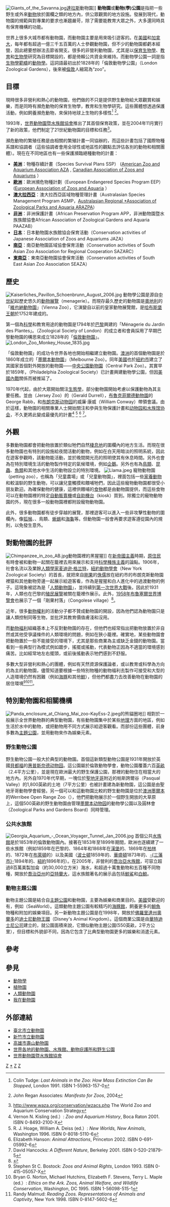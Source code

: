 [[File:Giants_of_the_Savanna.jpg|thumb]][[達拉斯|達拉斯]]動物園]]
'''動物園'''或'''動物(學)公園'''是指把一些野生或外來[[動物|動物]]放於圍欄之類的地方內，供公眾觀賞的地方設施。發展到現代，動物園的規範與對專業的要求也漸趨嚴苛，除了需要能教育大眾之外，大多還同時具有保育機構的功能。

世界上很多大城市都有動物園，而動物園主要是用來吸引遊客的。在[[美國|美國]]和[[加拿大|加拿大]]，每年都有超過一億三千五百萬的人士參觀動物園，但不少的動物園都虧本經營，因此總要想辦法去節省開支。很多的非營利動物園，尤其是以[[保育生物學|保育生物學]]、[[教育|教育]]和[[生物學|生物學]]研究為目標開設的，都是倚賴公共資金來維持。而動物學公園一詞是指[[生物學|生物學]][[範疇|範疇]]的[[動物學|動物學]]。這詞語最初出於1828年的「倫敦動物學公園」（London Zoological Gardens），後來被[[倫敦|倫敦]]人縮寫為“zoo”。

== 目標 ==
現時很多非營利和熱心的動物園，他們做的不只是提供野生動物給大眾觀賞和娛樂，而是同時有瀕危動物的保育生物學，教育和生物學研究。這些團體想透過保護活動，例如飼養瀕危動物，來保持地球上生物的多樣性<ref>Colin Tudge: ''Last Animals in the Zoo: How Mass Extinction Can Be Stopped'', London 1991. ISBN 1-55963-157-0</ref> <ref>{{cite web |url=http://www.biaza.org.uk/resources/library/images/MANIFESTO.pdf |title=存档副本 |accessdate=2006-07-30 |deadurl=yes |archiveurl=https://web.archive.org/web/20060823075916/http://www.biaza.org.uk/resources/library/images/MANIFESTO.pdf |archivedate=2006-08-23 }} John Regan Associates: ''Manifesto for Zoos'', 2004</ref>。

1993年，[[世界動物園暨水族館協會|世界動物園暨水族館協會]]推出了其首個保育政策，並在2004年11月實行了新的政策，他們制定了21世紀動物園的目標和任務<ref>http://www.waza.org/conservation/wzacs.php {{Wayback|url=http://www.waza.org/conservation/wzacs.php |date=20070216115923 }} The World Zoo and Aquarium Conservation Strategy</ref>。

瀕危動物的繁殖任務是由相關的繁殖計畫一同協辦的，而這些計畫包括了國際物種系譜和協調者（這些協調者會用全球性或地區性的觀點去評估各別的動物和相關團體）。現在在不同地區也有一些保護瀕臨絕種動物的計畫：
* '''[[美洲|美洲]]'''：物種存續計畫（Species Survival Plans SSP） ([http://www.aza.org/ American Zoo and Aquarium Association AZA] {{Wayback|url=http://www.aza.org/ |date=20110222202601 }}, [http://www.caza.ca/ Canadian Association of Zoos and Aquariums] {{Wayback|url=http://www.caza.ca/ |date=20100728053710 }}）
* '''[[歐洲|歐洲]]'''：歐洲瀕危物種計劃（European Endangered Species Program EEP） ([http://www.eaza.net/ European Association of Zoos and Aquaria] {{Wayback|url=http://www.eaza.net/ |date=20180112224714 }}）
* '''[[澳大拉西亞|澳大拉西亞]]'''：澳大拉西亞區域物種管理計畫（Australasian Species Management Program ASMP，[https://web.archive.org/web/20070202150900/http://arazpa.org.au/ASMP_Committee.htm Australasian Regional *Association of Zoological Parks and Aquaria ARAZPA]）
* '''[[非洲|非洲]]'''：非洲保護計畫（African Preservation Program APP，非洲動物園暨水族族館協會African Association of Zoological Gardens and Aquaria PAAZAB）
* '''[[日本|日本]]'''：日本動物園水族館協会保育活動（Conservation activities of Japanese Association of Zoos and Aquariums JAZA）
* '''[[南亞|南亞]]'''：南亞動物園區域協會保育活動（Conservation activities of South Asian Zoo Association for Regional Cooperation SAZARC）
* '''[[東南亞|東南亞]]'''：東南亞動物園協會保育活動（Conservation activities of South East Asian Zoo Association SEAZA）

== 歷史 ==
[[File:Kaiserliches_Pavillon_Schoenbrunn_August_2006.jpg|thumb]]
動物學公園是源自[[中世紀|中世紀]]起歷史悠久的[[動物展覽|動物展覽]]（menagerie）。而現存最久歷史的動物園是[[奧地利|奧地利]]的「[[維也納動物園|維也納動物園]]」〔Vienna Zoo〕，它演變自以前的皇家動物展覽館，是[[哈布斯堡王朝|哈布斯堡王朝]]於1752年建成的。

第一個為[[科學|科學]]和教育用途的動物園是1794年於[[巴黎|巴黎]]興建的「Ménagerie du Jardin des Plantes」。{{tsl|en|Zoological Society of London|倫敦動物學會}}（Zoological Society of London）的成立者和會員採用了早期巴黎動物園的構思來成立1828年的「[[倫敦動物園|倫敦動物園]]」。
[[File:London_Zoo_Monkey_House_1835.jpg|thumb]]

「倫敦動物園」的成功令世界各地也開始相繼建立動物園。[[澳洲|澳洲]]的首個動物園是於1860年成立的「[[墨爾本動物園|墨爾本動物園]]」（Melbourne Zoo）。同年[[美國|美國]]也於[[紐約市|紐約市]]建立了其國家首個對外開放的動物園——[[中央公園動物園|中央公園動物園]]（Central Park Zoo）。其實早於1859年，{{tsl|en|Philadelphia Zoo|費城動物學會}}（Philadelphia Zoological Society）已計畫興建動物學公園，但因[[美國內戰|美國內戰]]關係而被推延了。

1970年代起，由於大眾開始關注[[生態學|生態學]]，部分動物園開始考慮以保護動物為其主要任務。並由{{tsl|en|Jersey Zoological Park|澤西動物園}}（Jersey Zoo）的{{tsl|en|Gerald Durrell|傑洛德·杜瑞爾}}（Gerald Durrell），[[布魯克菲爾德動物園|布魯克菲爾德動物園]]的George Rabb，和[[布朗克斯动物园|布朗克斯动物园]]的威廉·康威（William Conway）帶領會議。由於這樣，動物園的相關專業人士開始關注和參與生物保護計畫和[[动物园和水族馆协会|动物园和水族馆协会]]，不久更將此變成最優先的計畫<ref>Vernon N. Kisling (ed.）: ''Zoo and Aquarium History'', Boca Raton 2001. ISBN 0-8493-2100-X</ref>
<ref>R. J. Hoage, William A. Deiss (ed.）: ''New Worlds, New Animals'', Washington 1996. ISBN 0-8018-5110-6</ref>
<ref>Elizabeth Hanson: ''Animal Attractions'', Princeton 2002. ISBN 0-691-05992-6</ref>
<ref>David Hancocks: ''A Different Nature'', Berkeley 2001. ISBN 0-520-21879-5</ref>。

== 外觀 ==
多數動物園都會把動物放置於類似牠們自然[[棲息地|棲息地]]的圍欄內的地方生活。而現在很多動物園也有特別的設施給夜間活動的動物，例如在白天用暗淡的照明系統，因此在遊客參觀時，該動物能活動，並於晚間開光亮的照明使其有休息時間。另外也會為在特別環境生活的動物製作特定的氣候環境，例如[[企鵝|企鵝]]。另外也有為[[鳥類|鳥類]]、[[昆蟲|昆蟲]]、[[魚類|魚類]]和其他水中生活的動物設立的特別環境。
[[File:Llama.jpeg|thumb]]
寵物動物園（petting zoo），也稱為「兒童農場」或「兒童動物園」，裡面包括一些[[家畜|家養動物]]和較溫馴的野生動物，可以讓兒童觸摸和餵哺牠們，因此這些寵物動物園都很受小朋友歡迎。為確保動物的健康，這裡供餵哺的[[食物|食物]]都是由動物園提供，而這些食物可以在動物園裡的特定[[自動販賣機|自動販賣機]]或[[便亭|自助機台]]（kiosk）買到。除獨立的寵物動物園的外，現在很多一般動物園裡都附設寵物動物園。

此外，很多動物園都有徒步穿越的展覽，那裡遊客可以進入一些非攻擊性動物的圍欄內，像[[狐猴科|狐猴]]、{{tsl|en|Marmoset|狨猴}}、鳥類、[[蜥蜴|蜥蜴]]和[[海龜|海龜]]等。但動物園一般會再要求遊客遵從園內的規則，以免發生意外。

== 對動物園的批評 ==
[[File:Chimpanzee_in_zoo_AB.jpg|thumb]]動物園裡的黑猩猩]]
在[[新帝國主義|新帝國主義]]時期，[[原住民|原住民]]有時會被和動物一起關在籠裡去用來展示和支持[[科學種族主義|科學種族主義]]的論點。1906年，社會名流以及業餘[[人類學家|人類學家]][[麦迪逊·格兰特|麦迪逊·格兰特]]，[[国际野生生物保护学会|紐約動物學會]]（New York Zoological Society）的首長，就把來自[[剛果|剛果]]的[[侏儒|侏儒]]{{tsl|en|Ota Benga|澳塔·本嘎}}放在紐約市的布朗克斯動物園裡猿和其他動物旁邊一起展示給遊客看，作為是猩猩和白人進化中的過渡動物的例子。這現象被認為是「[[人類動物園|人類動物園]]」，並持續到[[第一次世界大戰|第一次世界大戰]]後。因此於1931年，人類也在巴黎的[[殖民展覽|殖民展覽]]被關在籠裡作展示。此外，[[布魯塞爾世界博覽會|1958年布魯塞爾世界博覽會]]也展示了一個「剛果村落」（Congolese village）<ref>{{cite web |url=http://www.africultures.com/anglais/articles_anglais/43blanchard.htm |title=存档副本 |accessdate=2008-04-07 |deadurl=yes |archiveurl=https://web.archive.org/web/20080418022152/http://www.africultures.com/anglais/articles_anglais/43blanchard.htm |archivedate=2008-04-18 }}</ref>。

近年，很多[[動物權利|動物權利]]的活動分子都不贊成動物園的開設，因為他們認為動物園只是讓人類控制同等生物，並批評其教育價值膚淺和沒用。

而[[動物福利|動物福利]]組織基本上不反對動物園的存在，但他們也經常指出把動物放置於非自然或其他受爭議條件的人類環境的問題，例如在狹小籠裡。確實地，某些動物園會把動物置於一些不能接受的環境下，尤其是那些商業為主或缺乏金錢的動物園。當看到一些典型行為模式例如踱步，搖擺或搖動，代表動物正因為不適當的環境感到痛苦。比如經常地左右擺頭，或前後搖動表示牠們感到不舒服。

多數大型非營利和熱心的團體，例如有天然資源保護論者，或以教育或科學為方向的為主的動物園，儘管知道要根據一些特別物種的動物福利去製作可接受和大型的人造環境仍然有困難（例如[[海豚|海豚]]和其他[[鯨|鯨]]），但他們都盡力去改善動物在動物園的居住環境<ref>Stephen St C. Bostock: ''Zoos and Animal Rights'', London 1993. ISBN 0-415-05057-X</ref><ref>Bryan G. Norton, Michael Hutchins, Elizabeth F. Stevens, Terry L. Maple (ed.）: ''Ethics on the Ark. Zoos, Animal Welfare, and Wildlife Conservation'', Washington, DC 1995. ISBN 1-56098-515-1</ref><ref>Randy Malmud: ''Reading Zoos. Representations of Animals and Captivity'', New York 1998. ISBN 0-8147-5602-6</ref>。

== 特別動物園和相關機構 ==
[[File:Panda_enclosure_at_Chiang_Mai_zoo-KayEss-2.jpeg|thumb]]的熊貓圈地]]
相對於一般展示全世界動物群的典型動物園，有些動物園集中於某些[[地理學|地理]]方面的地區，例如生活於水中的動物，或把動物用不同方式展示給遊客觀看。而部份這些團體，前身多數為[[主題公園|主題公園]]，並用動物來作為娛樂元素。

=== 野生動物公園 ===
野生動物公園一般大於典型的動物園。首個這新類型動物公園是1931年開放於英國[[貝德福德郡|貝都福]]的[[惠普斯奈德动物园|惠普斯奈德动物园]]。這公園屬於倫敦動物學會，動物公園覆蓋六百[[英畝|英畝]]（2.4平方公里），並是現在歐洲最大的野生保護公園，那裡的動物住在相當大的地方內。另外自1970年代早期，一塊位於[[聖地牙哥|聖地牙哥]]附近的帕斯誇爾谷（Pasqual Valley）的1,800英畝的土地（7平方公里）也被計畫建為新動物園{{tsl|en|San Diego Wild Animal Park|聖地牙哥野生動物園}}，這公園是由聖地牙哥動物學會經營。另一個可以和這動物園比較的野生動物園是位於[[澳洲|澳洲]][[墨爾本|墨爾本]]的Werribee Open Range Zoo（{{lang|en|Werribee Open Range Zoo}}），他們把動物展示於一個野生開放的大草原上，這個500英畝的野生動物園由管理[[墨爾本動物園|墨爾本动物园]]的動物學公園以及圓林會（Zoological Parks and Gardens Board）同時管理。

=== 公共水族館 ===
[[File:Georgia_Aquarium_-_Ocean_Voyager_Tunnel_Jan_2006.jpg|thumb]]
首個公共[[水族館|水族館]]是於1853年的倫敦動物園內。接著在1853年至1899年期間，歐洲也逐續建了一些水族館（例如1859年在巴黎的、1864年和1868年在[[漢堡|漢堡]]的、1869年在[[柏林|柏林]]的、1872年在[[布萊頓|布萊頓]]的）以及美國（[[波士頓|波士頓]]1859年的、[[華盛頓|華盛頓]]1873年的、[[三藩市|-{三藩市}-]]1894年的、[[紐約|紐約]]1896年的）。在2005年，非營利的[[喬治亞水族館|喬治亞水族館]]，可容立超過8百萬美製加侖（約30,000立方米）海水，和超過十萬隻動物和五百種不同物種，開放於[[喬治亞州|喬治亞州]]的[[亞特蘭大|亞特蘭大]]，這水族館著名的展示品包括[[鯨鯊|鯨鯊]]和[[白鯨|白鯨]]。

=== 動物主題公園 ===

動物主題公園是結合自[[主題公園|主題公園]]和動物園，主要為娛樂和商業目的。[[美國|美國]]受歡迎的有{{tsl|en|Marine mammal park|海洋哺乳類動物公園}}，例如{{tsl|en|SeaWorld|海洋世界}}（SeaWorld）。這類動物主題公園有較精巧的[[鯨豚水族館|海豚館]]，飼養更多的[[鯨魚|鯨魚]]物種和附加的娛樂項目。另一新動物主題公園是在1998年，開放於[[佛羅里達州|佛羅里達州]][[奧蘭多|奧蘭多]]的[[迪士尼動物王國|迪士尼動物王國]]（Disney's Animal Kingdom）。這個商業公園是由[[華特迪士尼公司|華特迪士尼公司]]建立的，就公園面積來說，它類似動物主題公園(550英畝，2平方公里），但目標和外貌卻不同，因為它包含了比典型動物園更多的娛樂和消遣元素。

== 參考 ==
<references/>

== 參見 ==
{{commonscat|Zoos|动物园}}
* [[動物學|動物學]]
* [[植物園|植物園]]
* [[人類動物園|人類動物園]]
* [[我在動物園|我在動物園]]

== 外部連結 ==
* [http://www.zoo.gov.taipei/ 臺北市立動物園]{{zh-tw}}{{en}}
* [http://zoo-info.hccg.gov.tw/ 新竹市立動物園]{{zh-tw}}
* [http://zoo.kcg.gov.tw/ 高雄市壽山動物園]{{zh-tw}}{{en}}
* [https://web.archive.org/web/20110719115732/http://www.zoos-worldwide.de/ 世界各地的動物園、水族館、動物庇護所和野生公園]{{en}}
* [http://waza.org/ 世界動物園暨水族館協會] {{Wayback|url=http://waza.org/ |date=20090902072934 }}{{en}}

{{園藝}}
{{动物园}}
{{Authority control}}
[[Category:動物學|Z]]
[[Category:动物园|*]]
[[Category:動物權利|Z]]
[[Category:動物福利|Z]]